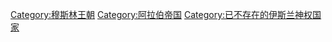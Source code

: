 [[Category:穆斯林王朝|Category:穆斯林王朝]]
[[Category:阿拉伯帝国|Category:阿拉伯帝国]]
[[Category:已不存在的伊斯兰神权国家|Category:已不存在的伊斯兰神权国家]]